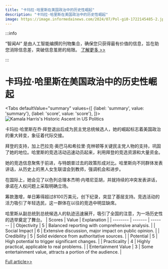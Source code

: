 ```yaml
---
title: "卡玛拉·哈里斯在美国政治中的历史性崛起"
description: "卡玛拉·哈里斯在美国政治中的历史性崛起"
image: https://image.informedainews.com/2024/07/Pol-gi0-1722145485-2.jpg
---
```



:::info

“智闻AI“ 是由人工智能编撰的刊物集合，确保您只获得最有价值的信息，旨在助您消除信息差，突破信息茧房的局限。  [了解更多 >>](/)

:::

# 卡玛拉·哈里斯在美国政治中的历史性崛起


<Tabs
	defaultValue="summary"
	values={[
	{label: 'summary', value: 'summary'},
	{label: 'score', value: 'score'},
]}>
<TabItem value="summary">
<img
  src="https://image.informedainews.com/2024/07/Pol-gi0-1722145485-2.jpg"
  alt="Kamala Harris's Historic Ascent in US Politics"
/>



卡玛拉·哈里斯在乔·拜登退出后成为民主党总统候选人，她的崛起标志着美国政治的重大转变，象征着代际交接。

拜登的支持，加上巴拉克·奥巴马和希拉里·克林顿等关键民主党人物的支持，巩固了她的地位。哈里斯的竞选活动迅速动员起来，利用拜登的竞选资源和大量资金。

她的竞选信息聚焦于前进，与特朗普过去的政策形成对比。哈里斯向不同群体发表讲话，从历史上的黑人女生联谊会到教师，强调机会和进步。

在国际上，她会见了以色列总理本杰明·内塔尼亚胡，并就持续的冲突发表讲话，承诺在人权问题上采取明确立场。

筹款激增，单日筹得超过8100万美元，创下纪录，突显了基层支持。竞选活动的活力吸引了年轻选民，这一群体在以往的竞选中明显缺席。

哈里斯从副总统到总统候选人的轨迹迅速展开，吸引了全国的注意，为一场历史性的选举奠定了舞台。
</TabItem>
<TabItem value="score">
	| Scores     | Value   | Explanation |
	| -------- | ------- | ------- |
	| Objectivity  | 5    | Balanced reporting with comprehensive analysis.    |
	| Social Impact | 6     | Extensive discussion, major impact on public opinion.    |
	| Credibility    | 5    | Solid evidence from authoritative sources.    |
	| Potential    | 5    | High potential to trigger significant changes.    |
	| Practicality    | 4    | Highly practical, applicable to real problems.    |
	| Entertainment Value    | 3    | Some entertainment value, attracts a portion of the audience.    |
</TabItem>
</Tabs>

[Full article>>](https://www.theguardian.com/us-news/article/2024/jul/27/kamala-harris-week-us-election)
